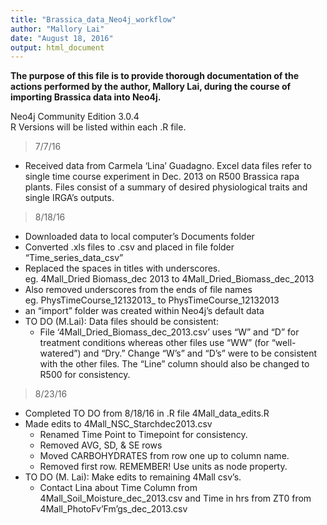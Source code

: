 ```yaml
---
title: "Brassica_data_Neo4j_workflow"
author: "Mallory Lai"
date: "August 18, 2016"
output: html_document
---
```


**The purpose of this file is to provide thorough documentation of the 
actions performed by the author, Mallory Lai, during the course of importing
Brassica data into Neo4j.**  


Neo4j Community Edition 3.0.4  
R Versions will be listed within each .R file. 


> 7/7/16  

* Received data from Carmela 'Lina' Guadagno. Excel data files refer to single 
time course experiment in Dec. 2013 on R500 Brassica rapa plants. Files consist
of a summary of desired physiological traits and single IRGA's outputs. 


> 8/18/16 

* Downloaded data to local computer's Documents folder  
* Converted .xls files to .csv and placed in file folder "Time_series_data_csv"
* Replaced the spaces in titles with underscores.   
eg. 4Mall_Dried Biomass_dec 2013 to 4Mall_Dried_Biomass_dec_2013
* Also removed underscores from the ends of file names  
eg. PhysTimeCourse_12132013_ to PhysTimeCourse_12132013
* an "import" folder was created within Neo4j's default data
* TO DO (M.Lai): Data files should be consistent:
    + File '4Mall_Dried_Biomass_dec_2013.csv' uses "W" and "D" for treatment
    conditions whereas other files use "WW" (for "well-watered") and "Dry."
    Change "W's" and "D's" were to be consistent with the other files. The
    "Line" column should also be changed to R500 for consistency. 
     

> 8/23/16  

* Completed TO DO from 8/18/16 in .R file 4Mall_data_edits.R
* Made edits to 4Mall_NSC_Starchdec2013.csv  
    + Renamed Time Point to Timepoint for consistency.
    + Removed AVG, SD, & SE rows
    + Moved CARBOHYDRATES from row one up to column name.
    + Removed first row. REMEMBER! Use units as node property.
* TO DO (M. Lai): Make edits to remaining 4Mall csv's.
    + Contact Lina about Time Column from 4Mall_Soil_Moisture_dec_2013.csv
      and Time in hrs from ZT0 from 4Mall_PhotoFv'Fm'gs_dec_2013.csv  
    











